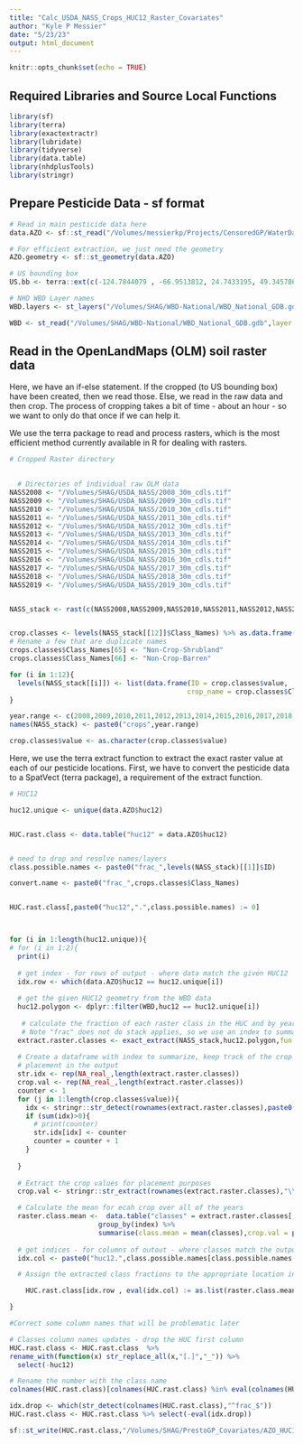 ```yaml
---
title: "Calc_USDA_NASS_Crops_HUC12_Raster_Covariates"
author: "Kyle P Messier"
date: "5/23/23"
output: html_document
---
```


```r
knitr::opts_chunk$set(echo = TRUE)
```

## Required Libraries and Source Local Functions

```r

library(sf)
library(terra)
library(exactextractr)
library(lubridate)
library(tidyverse)
library(data.table)
library(nhdplusTools)
library(stringr)


```

## Prepare Pesticide Data - sf format

```r
# Read in main pesticide data here
data.AZO <- sf::st_read("/Volumes/messierkp/Projects/CensoredGP/WaterData-Pesticides/nwis_triazines_alachlors/data_AZO_watershed_huc_join.shp")

# For efficient extraction, we just need the geometry
AZO.geometry <- sf::st_geometry(data.AZO)

# US bounding box
US.bb <- terra::ext(c(-124.7844079 , -66.9513812, 24.7433195, 49.3457868))

# NHD WBD Layer names
WBD.layers <- st_layers("/Volumes/SHAG/WBD-National/WBD_National_GDB.gdb")

WBD <- st_read("/Volumes/SHAG/WBD-National/WBD_National_GDB.gdb",layer = "WBDHU12")

```


## Read in the OpenLandMaps (OLM) soil raster data

Here, we have an if-else statement. If the cropped (to US bounding box) have been
created, then we read those. Else, we read in the raw data and then crop. The process
of cropping takes a bit of time - about an hour - so we want to only do that once
if we can help it. 

We use the terra package to read and process rasters, which is the most efficient
method currently available in R for dealing with rasters.

```r
# Cropped Raster directory 

  
  # Directories of individual raw OLM data
NASS2008 <- "/Volumes/SHAG/USDA_NASS/2008_30m_cdls.tif"
NASS2009 <- "/Volumes/SHAG/USDA_NASS/2009_30m_cdls.tif"
NASS2010 <- "/Volumes/SHAG/USDA_NASS/2010_30m_cdls.tif"
NASS2011 <- "/Volumes/SHAG/USDA_NASS/2011_30m_cdls.tif"
NASS2012 <- "/Volumes/SHAG/USDA_NASS/2012_30m_cdls.tif"
NASS2013 <- "/Volumes/SHAG/USDA_NASS/2013_30m_cdls.tif"
NASS2014 <- "/Volumes/SHAG/USDA_NASS/2014_30m_cdls.tif"
NASS2015 <- "/Volumes/SHAG/USDA_NASS/2015_30m_cdls.tif"
NASS2016 <- "/Volumes/SHAG/USDA_NASS/2016_30m_cdls.tif"
NASS2017 <- "/Volumes/SHAG/USDA_NASS/2017_30m_cdls.tif"
NASS2018 <- "/Volumes/SHAG/USDA_NASS/2018_30m_cdls.tif"
NASS2019 <- "/Volumes/SHAG/USDA_NASS/2019_30m_cdls.tif"


NASS_stack <- rast(c(NASS2008,NASS2009,NASS2010,NASS2011,NASS2012,NASS2013,NASS2014,NASS2015,NASS2016,NASS2017,NASS2018,NASS2019))


crop.classes <- levels(NASS_stack[[12]]$Class_Names) %>% as.data.frame()
# Rename a few that are duplicate names
crops.classes$Class_Names[65] <- "Non-Crop-Shrubland"
crops.classes$Class_Names[66] <- "Non-Crop-Barren"

for (i in 1:12){
  levels(NASS_stack[[i]]) <- list(data.frame(ID = crop.classes$value,
                                            crop_name = crop.classes$Class_Names))
}

year.range <- c(2008,2009,2010,2011,2012,2013,2014,2015,2016,2017,2018,2019)
names(NASS_stack) <- paste0("crops",year.range)

crop.classes$value <- as.character(crop.classes$value)


```

Here, we use the terra extract function to extract the exact raster value
at each of our pesticide locations. First, we have to convert the pesticide 
data to a SpatVect (terra package), a requirement of the extract function. 

```r

# HUC12

huc12.unique <- unique(data.AZO$huc12)


HUC.rast.class <- data.table("huc12" = data.AZO$huc12)


# need to drop and resolve names/layers
class.possible.names <- paste0("frac_",levels(NASS_stack)[[1]]$ID)

convert.name <- paste0("frac_",crops.classes$Class_Names)


HUC.rast.class[,paste0("huc12",".",class.possible.names) := 0]



for (i in 1:length(huc12.unique)){
# for (i in 1:2){
  print(i)
  
  # get index - for rows of output - where data match the given HUC12
  idx.row <- which(data.AZO$huc12 == huc12.unique[i])
  
  # get the given HUC12 geometry from the WBD data
  huc12.polygon <- dplyr::filter(WBD,huc12 == huc12.unique[i])
 
   # calculate the fraction of each raster class in the HUC and by year 
   # Note "frac" does not do stack applies, so we use an index to summarize
  extract.raster.classes <- exact_extract(NASS_stack,huc12.polygon,fun = "frac",stack_apply = TRUE) %>% t()
  
  # Create a dataframe with index to summarize, keep track of the crop value for
  # placement in the output 
  str.idx <- rep(NA_real_,length(extract.raster.classes))
  crop.val <- rep(NA_real_,length(extract.raster.classes))
  counter <- 1
  for (j in 1:length(crop.classes$value)){
    idx <- stringr::str_detect(rownames(extract.raster.classes),paste0("frac_",crop.classes$value[j],".crops"))
    if (sum(idx)>0){
      # print(counter)
      str.idx[idx] <- counter
      counter = counter + 1
    }
    
  }
  
  # Extract the crop values for placement purposes
  crop.val <- stringr::str_extract(rownames(extract.raster.classes),"\\d+")

  # Calculate the mean for ecah crop over all of the years
  raster.class.mean <-  data.table("classes" = extract.raster.classes[,1],"index" = str.idx,"crop.val" = crop.val) %>% 
                      group_by(index) %>% 
                      summarise(class.mean = mean(classes),crop.val = paste0("frac_",first(crop.val)))
  
  # get indices - for columns of outout - where classes match the output - create column names for datatable reference
  idx.col <- paste0("huc12.",class.possible.names[class.possible.names %in% raster.class.mean$crop.val])

  # Assign the extracted class fractions to the appropriate location in the output

    HUC.rast.class[idx.row , eval(idx.col) := as.list(raster.class.mean$class.mean)]  

}

#Correct some column names that will be problematic later

# Classes column names updates - drop the HUC first column
HUC.rast.class <- HUC.rast.class  %>% 
rename_with(function(x) str_replace_all(x,"[.]","_")) %>% 
  select(-huc12)

# Rename the number with the class name 
colnames(HUC.rast.class)[colnames(HUC.rast.class) %in% eval(colnames(HUC.rast.class))] <- eval(convert.name)

idx.drop <- which(str_detect(colnames(HUC.rast.class),"^frac_$"))
HUC.rast.class <- HUC.rast.class %>% select(-eval(idx.drop))

```


```r

sf::st_write(HUC.rast.class,"/Volumes/SHAG/PrestoGP_Covariates/AZO_HUC12_NASS_Crops.gpkg")


```
